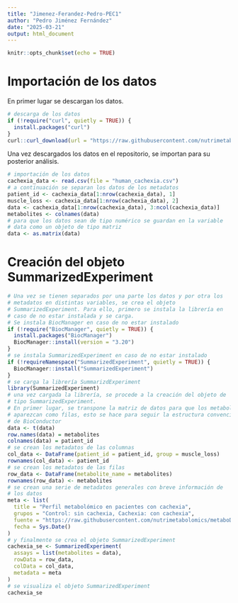 ```yaml
---
title: "Jimenez-Ferandez-Pedro-PEC1"
author: "Pedro Jiménez Fernández"
date: "2025-03-21"
output: html_document
---
```


```r
knitr::opts_chunk$set(echo = TRUE)
```

# Importación de los datos

En primer lugar se descargan los datos.

```r
# descarga de los datos
if (!require("curl", quietly = TRUE)) {
  install.packages("curl")
}
curl::curl_download(url = "https://raw.githubusercontent.com/nutrimetabolomics/metaboData/refs/heads/main/Datasets/2024-Cachexia/human_cachexia.csv", destfile = "human_cachexia.csv")
```

Una vez descargados los datos en el repositorio, se importan para su posterior análisis.

```r
# importación de los datos
cachexia_data <- read.csv(file = "human_cachexia.csv")
# a continuación se separan los datos de los metadatos
patient_id <- cachexia_data[1:nrow(cachexia_data), 1]
muscle_loss <- cachexia_data[1:nrow(cachexia_data), 2]
data <- cachexia_data[1:nrow(cachexia_data), 3:ncol(cachexia_data)]
metabolites <- colnames(data)
# para que los datos sean de tipo numérico se guardan en la variable
# data como un objeto de tipo matriz
data <- as.matrix(data)
```

# Creación del objeto SummarizedExperiment

```r
# Una vez se tienen separados por una parte los datos y por otra los
# metadatos en distintas variables, se crea el objeto
# SummarizedExperiment. Para ello, primero se instala la librería en
# caso de no estar instalada y se carga.
# Se instala BiocManager en caso de no estar instalado
if (!require("BiocManager", quietly = TRUE)) {
  install.packages("BiocManager")
  BiocManager::install(version = "3.20")
}
# se instala SummarizedExperiment en caso de no estar instalado
if (!requireNamespace("SummarizedExperiment", quietly = TRUE)) {
  BiocManager::install("SummarizedExperiment")
}
# se carga la librería SummarizdExperiment
library(SummarizedExperiment)
# una vez cargada la librería, se procede a la creación del objeto de
# tipo SummarizedExperiment.
# En primer lugar, se transpone la matriz de datos para que los metabolitos
# aparezcan como filas, esto se hace para seguir la estructura convencional
# de BioConductor
data <- t(data)
row.names(data) = metabolites
colnames(data) = patient_id
# se crean los metadatos de las columnas
col_data <- DataFrame(patient_id = patient_id, group = muscle_loss)
rownames(col_data) <- patient_id
# se crean los metadatos de las filas
row_data <- DataFrame(metabolite_name = metabolites)
rownames(row_data) <- metabolites
# se crean una serie de metadatos generales con breve información de
# los datos
meta <- list(
  title = "Perfil metabolómico en pacientes con cachexia",
  grupos = "Control: sin cachexia, Cachexia: con cachexia",
  fuente = "https://raw.githubusercontent.com/nutrimetabolomics/metaboData/refs/heads/main/Datasets/2024-Cachexia/human_cachexia.csv",
  fecha = Sys.Date()
)
# y finalmente se crea el objeto SummarizedExperiment
cachexia_se <- SummarizedExperiment(
  assays = list(metabolites = data),
  rowData = row_data,
  colData = col_data,
  metadata = meta
)
# se visualiza el objeto SummarizedExperiment
cachexia_se
```
